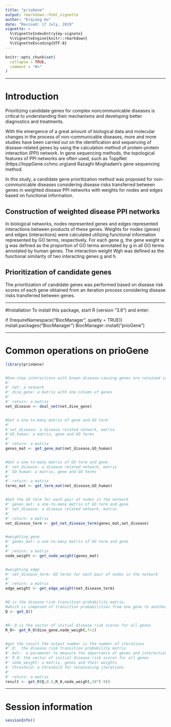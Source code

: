 ```yaml
---
title: "prioGene"
output: rmarkdown::html_vignette
author: "Erqiang Hu"
date: "Revised: 17 July, 2019"
vignette: >
  %\VignetteIndexEntry{my-vignete}
  %\VignetteEngine{knitr::rmarkdown}
  %\VignetteEncoding{UTF-8}
---
```


```r
knitr::opts_chunk$set(
  collapse = TRUE,
  comment = "#>"
)
```

--------


# Introduction
Prioritizing candidate genes for complex noncommunicable diseases is critical to understanding their mechanisms and developing better diagnostics and treatments.

With the emergence of  a great amount of biological data and molecular changes in
the process of non-communicable diseases, more and more studies have been
carried out on the identification and sequencing of disease-related genes by
using the calculation method of protein-protein interaction (PPI) network.
In gene sequencing methods, the topological features of PPI networks are often
used, such as ToppNet (https://toppGene.cchmc.org)and Razaghi Moghadam's gene
sequencing method.

In this study, a candidate gene prioritization method was proposed for
non-communicable diseases considering disease risks transferred between genes
in weighted disease PPI networks with weights for nodes and edges based on
functional information.

## Construction of weighted disease PPI networks
In biological networks, nodes represented genes and edges represented
interactions between products of these genes. Weights for nodes (genes) and 
edges (interactions) were calculated utilizing functional information
represented by GO terms, respectively.
For each gene g, the gene weight w g was defined as the proportion of
GO terms annotated by g in all GO terms annotated by human genes.
The interaction weight Wgh was defined as the functional similarity of
two interacting genes g and h.

## Prioritization of candidate genes
The prioritization of candidate genes was performed based on disease risk scores
of each gene obtained from an iteration process considering disease risks
transferred between genes.


--------


#Installation
To install this package, start R (version "3.6") and enter:

if (!requireNamespace("BiocManager", quietly = TRUE))
    install.packages("BiocManager")
BiocManager::install("prioGene")


-------

# Common operations on prioGene
```r
library(prioGene)


#One-step interactions with known disease-causing genes are retained in networks
#'
#' net: a network
#' dise_gene: a matrix with one column of genes
#'
#' return: a matrix
net_disease <- deal_net(net,dise_gene)


#Get a one-to-many matrix of gene and GO term
#'
#'net_disease: a disease related network, matrix
#'GO_human: a matrix, gene and GO terms
#'
#' return: a matrix
genes_mat <- get_gene_mat(net_disease,GO_human)


#Get a one-to-many matrix of GO term and gene
#' net_disease: a disease related network, matrix
#' GO_human: a matrix, gene and GO terms
#'
#' return: a matrix
terms_mat <- get_term_mat(net_disease,GO_human)


#Get the GO term for each pair of nodes in the network
#' genes_mat: a one-to-many matrix of GO term and gene
#' net_disease: a disease related network, matrix
#'
#' return: a matrix
net_disease_term <- get_net_disease_term(genes_mat,net_disease)


#weighting gene
#' genes_mat: a one-to-many matrix of GO term and gene
#'
#' return: a matrix
node_weight <- get_node_weight(genes_mat)


#weighting edge
#' net_disease_term: GO terms for each pair of nodes in the network
#'
#' return: a matrix
edge_weight <- get_edge_weight(net_disease_term)


#Q is the disease risk transition probability matrix, 
#which is composed of transition probabilities from one gene to another
Q <- get_Q()


#R—_0 is the vector of initial disease risk scores for all genes
R_0<- get_R_0(dise_gene,node_weight,f=1)


#get the result the output number is the number of iterations
#' Q:  the disease risk transition probability matrix
#' bet:  a parameter to measure the importance of genes and interactions
#' R_0: the vector of initial disease risk scores for all genes
#' node_weight: a matrix, genes and their weights
#' threshold: a threshold for terminating iterations
#'
#' return: a matrix
result <- get_R(Q,0.5,R_0,node_weight,10^(-9))
```

------

# Session information

```r
sessionInfo()
```

